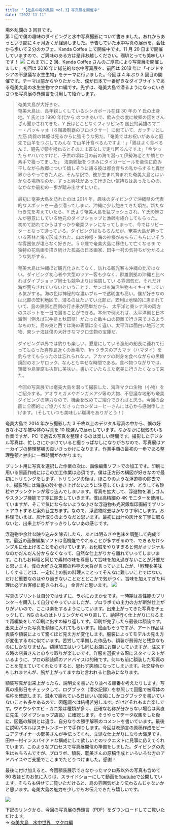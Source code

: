 ```yaml
---
title: "【社長の場外乱闘 vol.3】写真展を開催中"
date: "2022-11-11"
---
```


場外乱闘の 3 回目です。\
第１回で僕の趣味のダイビングと水中写真撮影について書きました。あれからあっという間に４ヶ月近くが経過しました。予告していた水中写真の展示を、会社から歩いて２分のカフェ、Kanda Coffee にて開催中です。11 月 20 日まで開催していますので、ご興味のある方は是非お越しください。珈琲とっても美味しいです！
![](/images/Blog/2022-1111/kandacofee_amami_01.jpg)
これまでに 2 回、Kanda Coffee さんのご厚意により写真展を開催しました。初回は 2016 年に総花的な水中写真展を、前回は 2018 年に「インドネシアの不思議な水生生物」をテーマに行いました。今回は 4 年ぶり 3 回目の開催です。テーマは前からやりたかった、僕が日本で一番好きなダイブサイトである奄美大島の水生生物マクロ編です。先ずは、奄美大島で潜るようになったいきさつを写真展の巻頭言を引用して紹介します。

> 奄美大島が大好きだ。\
> 奄美大島は、長年親しくしているシンガポール在住 30 年の Y 氏の出身地。Y 氏とは 1990 年代から
> のつきあいで、飲み会の度に故郷の話をさんざん聞かされてきた。Y 氏はどことなくフィリピンの
> 国民的英雄のマニー・パッキャオ（８階級制覇のプロボクサー）に似ていて、ガッチリとした筋
> 肉質の体躯は見るからに強そうな男だ。「奄美ではお祝いがあると庭先で山羊をつぶしてみんな
> で山羊汁食べるんですよ！」「鶏はよく食べるんで、庭先で頸を撥ねるとそのまま首なしで走り回るんですよ」「今やったらヤバいですけど、子供の頃は目の前の海で潜って伊勢海老とか蛸とか素手で獲ってました」　海南鶏飯をつまみにタイガービールを豪快に飲み干しながら故郷について嬉しそうに語る彼は都会育ちの私からすると異世界からやってきた人だ。そんな訳で、彼が生まれ育まれた奄美大島とはいかなる場所なのか、ずっと興味があって行きたい気持ちはあったものの、なかなか最初の一歩が踏み出せずにいた。\
> \
> 最初に奄美大島を訪れたのは 2014 年。趣味のダイビングで沖縄県の代表的なスポットを一通り潜ってしまい、沖縄に少し飽きてきた頃だ。新たな行き先を考えていたら、Y 氏より奄美大島を猛プッシュされ、Y 氏の妹さんが懇意にしている地元のダイブショップと漁師を紹介してもらった。
> 初めて訪れてからはすっかり奄美ファンになってしまって、今ではリピーターとなって通っている。ダイビングはもちろんだが、奄美大島が持っている密林と海で形成された、山の神様・海の神様があちらこちらにいそうな雰囲気が堪らなく好きだ。５０歳で奄美大島に移住して亡くなるま
> で独特の花鳥画を描き続けた孤高の日本画家、田中一村の気持ちが分かるような気がする。\
> \
> 奄美大島は沖縄ほど観光化されてなく、訪れる観光客も沖縄の比ではない。ダイビング初心者や大型のツアー客も少なく、群雄割拠の沖縄と比べればダイブショップ同士も競争よりは協調してい
> る雰囲気だ。それだけ海が荒らされていないということで、サンゴも海洋生物もイキイキしている気がする。海の色は神秘的な濃いブルーで透明度も高い。僕が好きなのは北部の笠利地区で、潜るのはたいてい北部だ。笠利は地理的に恵まれていて、島の東側と西側の行き来が簡単だから、
> 太平洋と東シナ海の両方のスポットを一日で潜ることができる。本州で例えれば、太平洋側と日本海側（例えば岩手県と秋田県）がたった数キロの距離で行き来できるようなものだ。島の東と西では海の表情は全く違い、太平洋は面白い地形と大物、東シナ海は僕の大好きなマクロ生物の宝庫だ。\
> \
> ダイビング以外では釣りも楽しい。懇意にしている漁船の船長に連れて行ってもらった喜界島近くの漁場で、1m クラスのアカマツ（ハマダイ）を釣らせてもらったのは忘れられない。アカマツの刺身を食べながらの黒糖焼酎のオンザロック、なんとも幸せな時間である。食べ物つながりでは、鶏飯や島豆腐も抜群に美味い。書いていたらまた奄美に行きたくなって来た。\
> \
> 今回の写真展では奄美大島を潜って撮影した、海洋マクロ生物（小物）をご紹介する。アオウミガメやギンガメアジ等の大物、不思議な地形も奄美ダイビングの魅力なので、機会を改めてご紹介できればと思う。今回の企画に全面的にご協力くださったカンダコーヒーさんには心から感謝申し上げます。（そしていつも美味しい珈琲をありがとう！）

奄美大島で 2014 年から撮影した 3 千枚以上のデジタル写真の中から、僕の好きな小さな被写体の写真を 10 枚選んで展示しています。なかなかに根気のいる作業ですが、PC で過去の写真を整理するのは楽しい時間です。撮影したデジタル写真は、忙しさにかまけていると撮りっぱなしになりがちなので、写真展はアーカイブの整理整頓の良いきっかけになります。作業手順の最初の一歩である整理整頓と抽出に一番時間がかかります。

プリント用に写真を選択した作業の次は、画像編集ソフトでの加工です。印刷に用いる原画作成にはこの加工作業は必須です。僕は正方形の構図が好きなので最初にトリミングをします。トリミングの後は、ほこりのような浮遊物の除去です。撮影時には海底の砂を巻き上げないように注意していますが、どうしても砂粒やプランクトンが写り込んでしまいます。写真を拡大して、浮遊物を消しゴムやスタンプ機能で丁寧に除去していきます。僕は高精細の 4K モニターを使用していますが、そこで気にならないような小さな浮遊物も光沢銀塩印画紙でプリントアウトすると案外目立ちます。なので、浮遊物除去はかなり丁寧にします。お料理でいえば、灰汁取りのようなだと思います。最初に出汁の灰汁を丁寧に取らないと、出来上がりがすっきりしないあの感じです。

浮遊物や余計な映り込みを除去したら、あとは明るさや色味を調整して完成です。最近の画像編集ソフトは高機能でやれることが多すぎるので、できるだけシンプルに仕上げることを心がけています。お化粧をやりすぎると何がオリジナルなのかだんだん分からなくなって、自然な仕上がりから離れていってしまいます。これもお料理と同じで素材の味を尊重して旨味を加え過ぎないことが肝要だと思います。僕の大好きな京都の料亭の大将が言っていましたが、「料理を美味しくすることは、一定以上の腕の料理人にとってそんなに難しいことではない。だけど重要なのはやり過ぎないことだとどこかで気がつく。旨味を加えすぎた料理は必ずお客様に飽きられる。」 金言だと思います。
![](/images/Blog/2022-1111/kandacofee_amami_02.png)

写真のプリントは自分ではせずに、ラボにおまかせです。一時期は高性能のプリンターを購入して自分でやっていましたが、プロラボでの出力の方が断然仕上がりがいいので、ここは楽をするようにしています。出来上がってきた写真をチェックして、NG のものはトリミングからやり直して、納得行く仕上がりになるまで再編集をして印刷に出すの繰り返しです。印刷が完了したら最後は額装です。出来上がった写真を額縁に入れてもらいます。絵画もそうですが、アート作品は表装や額装によって驚くほど見え方が変化します。服装によってモデルの見え方が変化するのに似ています。苦労して準備した作品も、額装が貧弱だと残念なものにしかなりません。額縁加工はいつも同じお店にお願いしていますが、注文する時の店員さんとのやり取りが楽しいです。洋服を選択する際にスタイリストがいるように、プロの額装師のアドバイスは的確です。何年も前に額装した写真のことを覚えていてくれたりすると、思わず笑顔になってしまいます。社交辞令かもしれませんが、腕が上がってますねと言われると励みになります。

額装写真が出来上がったら、説明文を書いたり並べる順番を考えたりします。写真の撮影日をチェックして、ログブック（潜水記録）を参照して図鑑で被写体の名称を確認します。潜水で疲れている日はいい加減にしかログブックを書いていないことも多々あるので、図鑑調べは結構苦労します。だけどそれもまた楽しです。ウミウシやエビ・カニ類は種類が多く、正確な名称が分からない場合は素直に先生（ダイブショップ店長）に確認します。そうやってデータ収集をした後に、図鑑の解説とは違う、自分なりの勝手解釈のコメントを書いています。最後に説明パネルはスチレンボードで手作りします。今回は巻頭言の原稿作成をビーコアデザイナーの聡美さんが手伝ってくれ、立派な仕上がりになり大満足です。田中一村インスパイアドな構成にして欲しいとのリクエストに見事に応えてくれています。このようなプロセスで写真展開催の準備をしました。ダイビングの先生はもちろんですが、プロラボ、額装、聡美さんの原稿作成といろいろな方のアドバイスやご支援でここまでたどりつけました。感謝！

最後に付け加えると、今回額装展示できなかったマクロ系以外の写真も含めて 80 枚ほどのお気に入りは、スライドショーにして動画を[Youtube](https://youtu.be/wddkScjt4QA)で公開しています。そちらも併せてご覧いただけると、島の雰囲気がより伝わるんじゃないかと思います。奄美大島の魅力を少しでもお伝えできたら嬉しいです。

![](/images/Blog/2022-1111/design-A-b-font.png)

下記のリンクから、今回の写真展の巻頭言（PDF）をダウンロードしてご覧いただけます。\
→ [奄美大島　水中世界　マクロ編](https://drive.google.com/uc?export=download&id=1JMx-j5uCfx8Kd_zyIiJ2OzYNJlFbtWTX)
